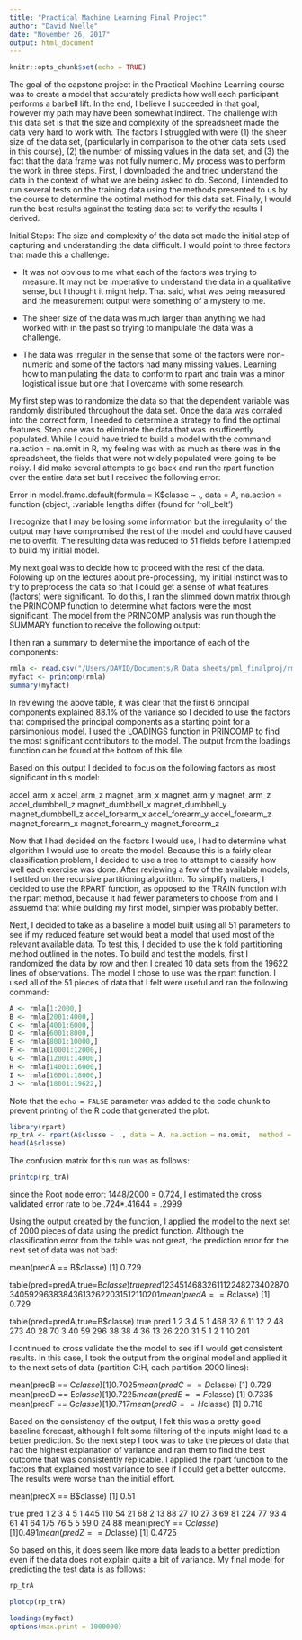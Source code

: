 ```yaml
---
title: "Practical Machine Learning Final Project"
author: "David Nuelle"
date: "November 26, 2017"
output: html_document
---
```


```r
knitr::opts_chunk$set(echo = TRUE)
```

The goal of the capstone project in the Practical Machine Learning course was to create a model that accurately predicts how well each participant performs a barbell lift. In the end, I believe I succeeded in that goal, however my path may have been somewhat indirect. The challenge with this data set is that the size and complexity of the spreadsheet made the data very hard to work with. The factors I struggled with were (1) the sheer size of the data set, (particularly in comparison to the other data sets used in this course), (2) the number of missing values in the data set, and (3) the fact that the data frame was not fully numeric. My process was to perform the work in three steps. First, I downloaded the and tried understand the data in the context of what we are being asked to do. Second, I intended to run several tests on the training data using the methods presented to us by the course to determine the optimal method for this data set. Finally, I would run the best results against the testing data set to verify the results I derived.

Initial Steps:
The size and complexity of the data set made the initial step of capturing and understanding the data difficult. I would point to three factors that made this a challenge:

 * It was not obvious to me what each of the factors was trying to measure. It may not be imperative to understand the data in a qualitative sense, but I thought it might help. That said, what was being measured and the measurement output were something of a mystery to me.
 
 * The sheer size of the data was much larger than anything we had worked with in the past so trying to manipulate the data was a challenge.
 
 * The data was irregular in the sense that some of the factors were non-numeric and some of the factors had many missing values. Learning how to manipulating the data to conform to rpart and train was a minor logistical issue but one that I overcame with some research.
 
My first step was to randomize the data so that the dependent variable was randomly distributed throughout the data set. Once the data was corraled into the correct form, I needed to determine a strategy to find the optimal features. Step one was to eliminate the data that was insufficently populated. While I could have tried to build a model with the command na.action = na.omit in R, my feeling was with as much as there was in the spreadsheet, the fields that were not widely populated were going to be noisy. I did make several attempts to go back and run the rpart function over the entire data set but I received the following error:
	
  Error in model.frame.default(formula = K$classe ~ ., data = A, na.action = function (object,  :variable lengths differ (found for 'roll_belt')
  
  I recognize that I may be losing some information but the irregularity of the output may have compromised the rest of the model and could have caused me to overfit. The resulting data was reduced to 51 fields before I attempted to build my initial model.
  
  My next goal was to decide how to proceed with the rest of the data. Folowing up on the lectures about pre-processing, my initial instinct was to try to preprocess the data so that I could get a sense of what features (factors) were significant. To do this, I ran the slimmed down matrix through the PRINCOMP function to determine what factors were the most significant. The model from the PRINCOMP analysis was run though the SUMMARY function to receive the following output:

I then ran a summary to determine the importance of each of the components:

 
```r
rmla <- read.csv("/Users/DAVID/Documents/R Data sheets/pml_finalproj/rmla.csv")
myfact <- princomp(rmla)
summary(myfact)
```

In reviewing the above table, it was clear that the first 6 principal components explained 88.1% of the variance so I decided to use the factors that comprised the principal components as a starting point for a parsimonious model. I used the LOADINGS function in PRINCOMP to find the most significant contributors to the model. The output from the loadings function can be found at the bottom of this file. 

Based on this output I decided to focus on the following factors as most significant in this model:

accel_arm_x
accel_arm_z
magnet_arm_x
magnet_arm_y
magnet_arm_z 
accel_dumbbell_z
magnet_dumbbell_x
magnet_dumbbell_y
magnet_dumbbell_z
accel_forearm_x
accel_forearm_y
accel_forearm_z
magnet_forearm_x
magnet_forearm_y
magnet_forearm_z

Now that I had decided on the factors I would use, I had to determine what algorithm I would use to create the model. Because this is a fairly clear classification problem, I decided to use a tree to attempt to classify how well each exercise was done. After reviewing a few of the available models, I settled on the recursive partitioning algorithm. To simplify matters, I decided to use the RPART function, as opposed to the TRAIN function with the rpart method, because it had fewer parameters to choose from and I assuemd that while building my first model, simpler was probably better.

Next, I decided to take as a baseline a model built using all 51 parameters to see if my reduced feature set would beat a model that used most of the relevant available data. To test this, I decided to use the k fold partitioning method outlined in the notes. To build and test the models, first I randomized the data by row and then I created 10 data sets from the 19622 lines of observations. The model I chose to use was the rpart function. I used all of the 51 pieces of data that I felt were useful and ran the following command:

```r
A <- rmla[1:2000,]
B <- rmla[2001:4000,]
C <- rmla[4001:6000,]
D <- rmla[6001:8000,]
E <- rmla[8001:10000,]
F <- rmla[10001:12000,]
G <- rmla[12001:14000,]
H <- rmla[14001:16000,]
I <- rmla[16001:18000,]
J <- rmla[18001:19622,]
```


Note that the `echo = FALSE` parameter was added to the code chunk to prevent printing of the R code that generated the plot.

```r
library(rpart)
rp_trA <- rpart(A$classe ~ ., data = A, na.action = na.omit,  method = "class")
head(A$classe)
```
The  confusion matrix for this run was as follows:

```r
printcp(rp_trA)
```

since the Root node error: 1448/2000 = 0.724, I estimated the cross validated error rate to be .724*.41644 = .2999

Using the output created by the function, I applied the model to the next set of 2000 pieces of data using the predict function. Although the classification error from the table was not great, the prediction error for the next set of data was not bad:

mean(predA == B$classe)
[1] 0.729


table(pred=predA,true=B$classe)
    true
pred   1   2   3   4   5
   1 468  32   6  11  12
   2  48 273  40  28  70
   3  40  59 296  38  38
   4  36  13  26 220  31
   5   1   2   1  10 201
mean(predA == B$classe)
[1] 0.729


table(pred=predA,true=B$classe)
    true
pred   1   2   3   4   5
   1 468  32   6  11  12
   2  48 273  40  28  70
   3  40  59 296  38  38
   4  36  13  26 220  31
   5   1   2   1  10 201

I continued to cross validate the the model to see if I would get consistent results. In this case, I took the output from the original model and applied it to the next sets of data (partition C:H, each partition 2000 lines):

mean(predB == C$classe)
[1] 0.7025
mean(predC == D$classe)
[1] 0.729
mean(predD == E$classe)
[1] 0.7225
mean(predE == F$classe)
[1] 0.7335
mean(predF == G$classe)
[1] 0.717
mean(predG == H$classe)
[1] 0.718

Based on the consistency of the output, I felt this was a pretty good baseline forecast, although I felt some filtering of the inputs might lead to a better prediction. So the next step I took was to take the pieces of data that had the highest explanation of variance and ran them to find the best outcome that was consistently replicable. I applied the rpart function to the factors that explained most variance to see if I could get a better outcome. The results were worse than the initial effort.

mean(predX == B$classe)
[1] 0.51

true
pred   1   2   3   4   5
   1 445 110  54  21  68
   2  13  88  27  10  27
   3  69  81 224  77  93
   4  61  41  64 175  76
   5   5  59   0  24  88
mean(predY == C$classe)
[1] 0.491
mean(predZ == D$classe)
[1] 0.4725

So based on this, it does seem like more data leads to a better prediction even if the data does not explain quite a bit of variance. My final model for predicting the test data is as follows:

```r
rp_trA
```
```r
plotcp(rp_trA)
```
```r
loadings(myfact)
options(max.print = 1000000)
```

